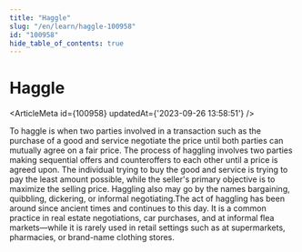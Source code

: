 ```yaml
---
title: "Haggle"
slug: "/en/learn/haggle-100958"
id: "100958"
hide_table_of_contents: true
---
```



# Haggle

<ArticleMeta id={100958} updatedAt={'2023-09-26 13:58:51'} />
<div className='border-solid border-b border-t-0 my-4 border-[var(--ifm-color-gray-300)]' />

To haggle is when two parties involved in a transaction such as the purchase of a good and service negotiate the price until both parties can mutually agree on a fair price. The process of haggling involves two parties making sequential offers and counteroffers to each other until a price is agreed upon. The individual trying to buy the good and service is trying to pay the least amount possible, while the seller's primary objective is to maximize the selling price. Haggling also may go by the names bargaining, quibbling, dickering, or informal negotiating.The act of haggling has been around since ancient times and continues to this day. It is a common practice in real estate negotiations, car purchases, and at informal flea markets—while it is rarely used in retail settings such as at supermarkets, pharmacies, or brand-name clothing stores.
